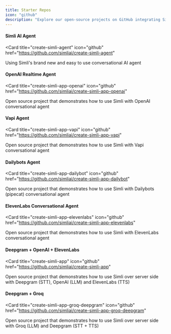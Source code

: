 ```yaml
---
title: Starter Repos
icon: "github"
description: "Explore our open-source projects on GitHub integrating Simli with various AI agents"
---
```


#### Simli AI Agent
<Card
  title="create-simli-agent"
  icon="github"
  href="https://github.com/simliai/create-simli-agent"
>
  Using Simli's brand new and easy to use conversational AI agent
</Card>

#### OpenAI Realtime Agent
<Card
  title="create-simli-app-openai"
  icon="github"
  href="https://github.com/simliai/create-simli-app-openai"
>
  Open source project that demonstrates how to use Simli with OpenAI conversational agent
</Card>

#### Vapi Agent
<Card
  title="create-simli-app-vapi"
  icon="github"
  href="https://github.com/simliai/create-simli-app-vapi"
>
  Open source project that demonstrates how to use Simli with Vapi conversational agent
</Card>

#### Dailybots Agent
<Card
  title="create-simli-app-dailybot"
  icon="github"
  href="https://github.com/simliai/create-simli-app-dailybot"
>
  Open source project that demonstrates how to use Simli with Dailybots (pipecat) conversational agent
</Card>

#### ElevenLabs Conversational Agent
<Card
  title="create-simli-app-elevenlabs"
  icon="github"
  href="https://github.com/simliai/create-simli-app-elevenlabs"
>
  Open source project that demonstrates how to use Simli with ElevenLabs conversational agent
</Card>

#### Deepgram + OpenAI + ElevenLabs

<Card
  title="create-simli-app"
  icon="github"
  href="https://github.com/simliai/create-simli-app"
>
  Open source project that demonstrates how to use Simli over server side with Deepgram (STT), OpenAI (LLM) and ElevenLabs (TTS)
</Card>

#### Deepgram + Groq
<Card
  title="create-simli-app-groq-deepgram"
  icon="github"
  href="https://github.com/simliai/create-simli-app-groq-deepgram"
>
  Open source project that demonstrates how to use Simli over server side with Groq (LLM) and Deepgram (STT + TTS)
</Card>


